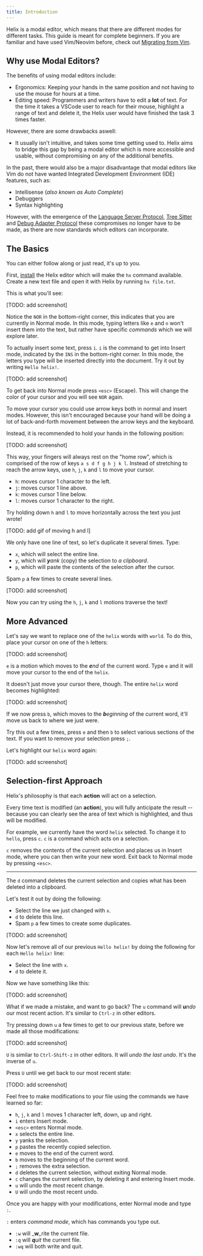 ```yaml
---
title: Introduction
---
```


Helix is a modal editor, which means that there are different modes for different tasks. This guide is meant for complete beginners. If you are familiar and have used Vim/Neovim before, check out [Migrating from Vim](/getting-started/migrating-from-vim).

## Why use Modal Editors?

The benefits of using modal editors include:

- Ergonomics: Keeping your hands in the same position and not having to use the mouse for hours at a time.
- Editing speed: Programmers and writers have to edit a **lot** of text. For the time it takes a VSCode user to reach for their mouse, highlight a range of text and delete it, the Helix user would have finished the task 3 times faster.

However, there are some drawbacks aswell:

- It usually isn't intuitive, and takes some time getting used to. Helix aims to bridge this gap by being a modal editor which is more accessible and usable, without compromising on any of the additional benefits.

In the past, there would also be a major disadvantage that modal editors like Vim do not have wanted Integrated Development Environment (IDE) features, such as:

- Intellisense (_also known as Auto Complete_)
- Debuggers
- Syntax highlighting

However, with the emergence of the [Language Server Protocol](https://github.com/microsoft/language-server-protocol), [Tree Sitter](https://github.com/tree-sitter/tree-sitter) and [Debug Adapter Protocol](https://microsoft.github.io/debug-adapter-protocol/) these compromises no longer have to be made, as there are now standards which editors can incorporate.

## The Basics

You can either follow along or just read, it's up to you.

First, [install](/getting-started/installation) the Helix editor which will make the `hx` command available. Create a new text file and open it with Helix by running `hx file.txt`.

This is what you'll see:

[TODO: add screenshot]

Notice the `NOR` in the bottom-right corner, this indicates that you are currently in Normal mode. In this mode, typing letters like `e` and `n` won't insert them into the text, but rather have specific _commands_ which we will explore later.

To actually insert some text, press `i`. `i` is the command to get into Insert mode, indicated by the `INS` in the bottom-right corner. In this mode, the letters you type will be inserted directly into the document. Try it out by writing `Hello helix!`.

[TODO: add screenshot]

To get back into Normal mode press `<esc>` (Escape). This will change the color of your cursor and you will see `NOR` again.

To move your cursor you could use arrow keys both in normal and insert modes. However, this isn't encouraged because your hand will be doing a lot of back-and-forth movement between the arrow keys and the keyboard.

Instead, it is recommended to hold your hands in the following position:

[TODO: add screenshot]

This way, your fingers will always rest on the "home row", which is comprised of the row of keys `a s d f g h j k l`. Instead of stretching to reach the arrow keys, use `h`, `j`, `k` and `l` to move your cursor.

- `h`: moves cursor 1 character to the left.
- `j`: moves cursor 1 line above.
- `k`: moves cursor 1 line below.
- `l`: moves cursor 1 character to the right.

Try holding down `h` and `l` to move horizontally across the text you just wrote!

[TODO: add gif of moving h and l]

We only have one line of text, so let's duplicate it several times. Type:

- `x`, which will select the entire line.
- `y`, which will _**y**ank_ (copy) the selection to _a clipboard_.
- `p`, which will paste the contents of the selection after the cursor.

Spam `p` a few times to create several lines.

[TODO: add screenshot]

Now you can try using the `h`, `j`, `k` and `l` motions traverse the text!

## More Advanced

Let's say we want to replace one of the `helix` words with `world`. To do this, place your cursor on one of the `h` letters:

[TODO: add screenshot]

`e` is a motion which moves to the _**e**nd_ of the current word. Type `e` and it will move your cursor to the end of the `helix`.

It doesn't just move your cursor there, though. The entire `helix` word becomes highlighted:

[TODO: add screenshot]

If we now press `b`, which moves to the _**b**eginning_ of the current word, it'll move us back to where we just were.

Try this out a few times, press `e` and then `b` to select various sections of the text. If you want to remove your selection press `;`.

Let's highlight our `helix` word again:

[TODO: add screenshot]

## Selection-first Approach

Helix's philosophy is that each **action** will act on a selection.

Every time text is modified (an **action**), you will fully anticipate the result -- because you can clearly see the area of text which is highlighted, and thus will be modified.

For example, we currently have the word `helix` selected. To change it to `hello`, press `c`. `c` is a command which acts on a selection.

`c` removes the contents of the current selection and places us in Insert mode, where you can then write your new word. Exit back to Normal mode by pressing `<esc>`.

---

The `d` command deletes the current selection and copies what has been deleted into a clipboard.

Let's test it out by doing the following:

- Select the line we just changed with `x`.
- `d` to delete this line.
- Spam `p` a few times to create some duplicates.

[TODO: add screenshot]

Now let's remove all of our previous `Hello helix!` by doing the following for each `Hello helix!` line:

- Select the line with `x`.
- `d` to delete it.

Now we have something like this:

[TODO: add screenshot]

What if we made a mistake, and want to go back? The `u` command will _**u**ndo_ our most recent action. It's similar to `Ctrl-z` in other editors.

Try pressing down `u` a few times to get to our previous state, before we made all those modifications:

[TODO: add screenshot]

`U` is similar to `Ctrl-Shift-z` in other editors. It will _undo the last undo_. It's the inverse of `u`.

Press `U` until we get back to our most recent state:

[TODO: add screenshot]

Feel free to make modifications to your file using the commands we have learned so far:

- `h`, `j`, `k` and `l` moves 1 character left, down, up and right.
- `i` enters Insert mode.
- `<esc>` enters Normal mode.
- `x` selects the entire line.
- `y` yanks the selection.
- `p` pastes the recently copied selection.
- `e` moves to the end of the current word.
- `b` moves to the beginning of the current word.
- `;` removes the extra selection.
- `d` deletes the current selection, without exiting Normal mode.
- `c` changes the current selection, by deleting it and entering Insert mode.
- `u` will undo the most recent change.
- `U` will undo the most recent undo.

Once you are happy with your modifications, enter Normal mode and type `:`.

`:` enters _command mode_, which has commands you type out.

- `:w` will \_**w**\_rite the current file.
- `:q` will _**q**uit_ the current file.
- `:wq` will both write and quit.
